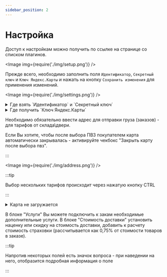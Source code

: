 ```yaml
---
sidebar_position: 2
---
```



# Настройка

Доступ к настройкам можно получить по ссылке на странице со списком плагинов.

<Image img={require('./img/setup.png')} />

Прежде всего, необходимо заполнить поля `Идентификатор`, `Секретный ключ` и `Ключ Яндекс.Карты` и нажать на кнопку
`Сохранить изменения` для применения изменений.

<Image img={require('./img/settings.png')} />

<details>
    <summary>Где взять `Идентификатор` и `Секретный ключ`</summary>

    Необходимо перейти на страницу [Интеграции](https://lk.cdek.ru/integration) в ЛК СДЭК
    <Image img={require('./img/int.png')} />
    И скопировать ключи из соответствующих полей.
    <Image img={require('./img/keys.png')} />


</details>

<details>
    <summary>Где получить `Ключ Яндекс.Карты`</summary>

    Зайдите на страницу Кабинета Разработчика и нажмите кнопку Получить ключ. Во всплывающем окне выберите сервис
    «JavaScript API и HTTP Геокодер».

    :::note

    Может пройти до 1 часа после последних изменений до того, как ключ начнет работать.

    :::

    После заполнения формы появится надпись «Сервис успешно подключен». Созданный ключ будет доступен в разделе «Ключи».
    Его необходимо использовать в дальнейшем при подключении API.

    :::warning

    Обязательно задайте параметр HTTP Referrer равный адресу вашего сайта для ключа.

    Подробнее можно прочитать на странице https://yandex.ru/dev/jsapi30/doc/ru/limit

    :::
</details>

Необходимо обязательно ввести адрес для отправки груза (заказов) - для тарифов от склада\двери.

Если Вы хотите, чтобы после выбора ПВЗ покупателем карта автоматически закрывалась - активируйте чекбокс "Закрыть карту после выбора пвз".

:::

<Image img={require('./img/address.png')} />

:::tip

Выбор нескольких тарифов происходит через нажатую кнопку CTRL

:::

<details>
    <summary>Карта не загружается</summary>

    <Image img={require('./img/yandex.png')} />

    Пожалуйста, проверьте ключ карты Яндекс и настройки HTTP Referrer.
    Также попробуйте подождать до 1 часа после последних изменений на стороне Яндекса.

    Если проблема сохраняется, пожалуйста, обратитесь в [техподдержку](mailto:integrator@cdek.ru).

</details>

В блоке "Услуги" Вы можете подключить к закам необходимые дополнительные услуги.
В блоке "Cтоимость доставки" установить наценку или скидку на стоимость доставки, добавить к расчету стоимость страховки (рассчитывается как 0,75% от стоимости товаров в заказе).

:::tip

Напротив некоторых полей есть значок вопроса - при наведении на него, отобразится подробная информация о поле

:::

